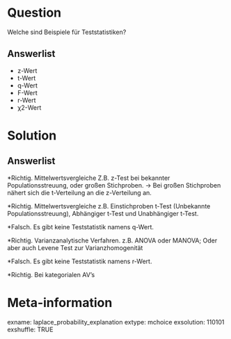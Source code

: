 Question 
======== 

Welche sind Beispiele für Teststatistiken?

Answerlist
----------

* z-Wert 
* t-Wert
* q-Wert
* F-Wert
* r-Wert
* χ2-Wert



Solution
========

Answerlist
----------


*Richtig. Mittelwertsvergleiche Z.B. z-Test bei bekannter Populationsstreuung, oder großen Stichproben. -> Bei großen Stichproben nähert sich die t-Verteilung an die z-Verteilung an. 

*Richtig. Mittelwertsvergleiche z.B. Einstichproben t-Test (Unbekannte Populationsstreuung), Abhängiger t-Test und Unabhängiger t-Test.

*Falsch. Es gibt keine Teststatistik namens q-Wert.

*Richtig. Varianzanalytische Verfahren. z.B. ANOVA oder MANOVA; Oder aber auch Levene Test zur Varianzhomogenität

*Falsch. Es gibt keine Teststatistik namens r-Wert.

*Richtig. Bei kategorialen AV's

Meta-information
================
exname: laplace_probability_explanation
extype: mchoice 
exsolution: 110101
exshuffle: TRUE
